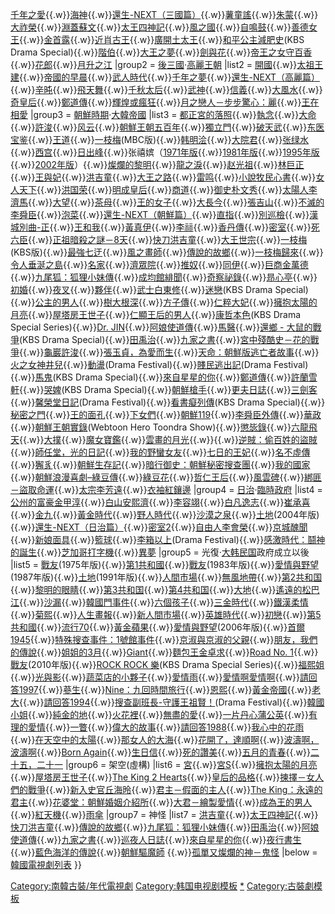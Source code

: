 {{Navbox
|name = 南韓古裝/年代電視劇
|title = [[韩国时代剧列表|韓國古裝/年代電視劇]]
|state = collapsed
|group1 = [[朝鲜三国时代|三國]]·[[新罗]]時代
|list1 = [[三国记]]{{.w}}[[千年之愛]]{{.w}}[[海神 (電視劇)|海神]]{{.w}}[[还生-NEXT|還生-NEXT（三國篇）]]{{.w}}[[薯童謠 (電視劇)|薯童謠]]{{.w}}[[朱蒙 (電視劇)|朱蒙]]{{.w}}[[大祚榮 (電視劇)|大祚榮]]{{.w}}[[渊盖苏文 (电视剧)|淵蓋蘇文]]{{.w}}[[太王四神記]]{{.w}}[[風之國]]{{.w}}[[自鳴鼓]]{{.w}}[[善德女王 (韓國電視劇)|善德女王]]{{.w}}[[金首露 (電視劇)|金首露]]{{.w}}[[近肖古王 (電視劇)|近肖古王]]{{.w}}[[廣開土太王 (電視劇)|廣開土太王]]{{.w}}[[和平公主減肥史]](KBS Drama Special){{.w}}[[階伯 (電視劇)|階伯]]{{.w}}[[大王之夢]]{{.w}}[[劍與花]]{{.w}}[[帝王之女守百香]]{{.w}}[[花郎 (電視劇)|花郎]]{{.w}}[[月升之江]]
|group2 = [[後三國]]·[[高麗|高麗王朝]]
|list2 = [[開國 (電視劇)|開國]]{{.w}}[[太祖王建]]{{.w}}[[帝國的早晨]]{{.w}}[[武人時代 (電視劇)|武人時代]]{{.w}}[[千年之夢]]{{.w}}[[还生-NEXT|還生-NEXT（高麗篇）]]{{.w}}[[辛旽 (電視劇)|辛旽]]{{.w}}[[飛天舞]]{{.w}}[[千秋太后 (電視劇)|千秋太后]]{{.w}}[[武神 (韓國電視劇)|武神]]{{.w}}[[信義 (電視劇)|信義]]{{.w}}[[大風水]]{{.w}}[[奇皇后 (電視劇)|奇皇后]]{{.w}}[[鄭道傳 (電視劇)|鄭道傳]]{{.w}}[[輝煌或瘋狂]]{{.w}}[[月之戀人－步步驚心：麗]]{{.w}}[[王在相愛]]
|group3 = [[李氏朝鲜|朝鮮時期]]·[[大韓帝國]]
|list3 = [[都正宮的落照]]{{.w}}[[執念 (電視劇)|執念]]{{.w}}[[大命]]{{.w}}[[醫道|許浚]]{{.w}}[[风云 (电视剧)|风云]]{{.w}}[[朝鮮王朝五百年]]{{.w}}[[獨立門 (KBS電視劇)|獨立門]]{{.w}}[[破天武]]{{.w}}[[东医宝鉴 (电视剧)|东医宝鉴]]{{.w}}[[王道 (电视剧)|王道]]{{.w}}[[一枝梅 (MBC)|一枝梅]](MBC版){{.w}}[[韩明浍 (电视剧)|韩明浍]]{{.w}}[[大院君 (電視劇)|大院君]]{{.w}}[[张绿水 (电视剧)|张绿水]]{{.w}}[[西宫 (电视剧)|西宫]]{{.w}}[[日出峰 (電視劇)|日出峰]]{{.w}}张禧嫔（[[張禧嬪 (1971年電視劇)|1971年版]]{{.w}}[[張禧嬪 (1981年電視劇)|1981年版]]{{.w}}[[張禧嬪 (1995年電視劇)|1995年版]]{{.w}}[[張禧嬪 (2002年電視劇)|2002年版]]）{{.w}}[[燦爛的黎明 (1995年電視劇)|燦爛的黎明]]{{.w}}[[龍之淚]]{{.w}}[[赵光祖 (电视剧)|赵光祖]]{{.w}}[[林巨正 (电视剧)|林巨正]]{{.w}}[[王與妃]]{{.w}}[[洪吉童 (1998年電視劇)|洪吉童]]{{.w}}[[大王之路]]{{.w}}[[雷鸣 (電視劇)|雷鸣]]{{.w}}[[小說牧民心書]]{{.w}}[[女人天下]]{{.w}}[[洪国荣 (电视剧)|洪国荣]]{{.w}}[[明成皇后 (電視劇)|明成皇后]]{{.w}}[[商道]]{{.w}}[[御史朴文秀]]{{.w}}[[太陽人李濟馬]]{{.w}}[[大望]]{{.w}}[[茶母 (電視劇)|茶母]]{{.w}}[[王的女子]]{{.w}}[[大長今 (電視劇)|大長今]]{{.w}}[[張吉山 (電視劇)|張吉山]]{{.w}}[[不滅的李舜臣]]{{.w}}[[泡菜 (電視劇)|泡菜]]{{.w}}[[还生-NEXT|還生-NEXT（朝鮮篇）]]{{.w}}[[直指]]{{.w}}[[別巡檢 (電視劇)|別巡檢]]{{.w}}[[漢城別曲-正]]{{.w}}[[王和我]]{{.w}}[[黃真伊 (電視劇)|黃真伊]]{{.w}}[[李祘 (電視劇)|李祘]]{{.w}}[[香丹傳]]{{.w}}[[密室 (電視劇)|密室]]{{.w}}[[死六臣 (電視劇)|死六臣]]{{.w}}[[正祖暗殺之謎－8天]]{{.w}}[[快刀洪吉童]]{{.w}}[[大王世宗]]{{.w}}[[一枝梅]](KBS版){{.w}}[[最強七迂]]{{.w}}[[風之畫師]]{{.w}}[[傳說的故鄉]]{{.w}}[[一枝梅歸來]]{{.w}}[[令人垂涎之島]]{{.w}}[[名家 (電視劇)|名家]]{{.w}}[[濟眾院 (電視劇)|濟眾院]]{{.w}}[[推奴]]{{.w}}[[同伊]]{{.w}}[[巨商金萬德]]{{.w}}[[九尾狐：狐狸小妹傳]]{{.w}}[[成均館緋聞]]{{.w}}[[奇察祕錄]]{{.w}}[[昻心亭]]{{.w}}[[初婚 (韓國電視劇)|初婚]]{{.w}}[[夜叉 (韓國電視劇)|夜叉]]{{.w}}[[夥伴 (韓國電視劇)|夥伴]]{{.w}}[[武士白東修]]{{.w}}[[迷戀 (電視劇)|迷戀]](KBS Drama Special){{.w}}[[公主的男人]]{{.w}}[[樹大根深]]{{.w}}[[方子傳 (電視劇)|方子傳]]{{.w}}[[仁粹大妃 (電視劇)|仁粹大妃]]{{.w}}[[擁抱太陽的月亮]]{{.w}}[[屋塔房王世子]]{{.w}}[[仁顯王后的男人]]{{.w}}[[康哲本色]](KBS Drama Special Series){{.w}}[[Dr. JIN]]{{.w}}[[阿娘使道傳]]{{.w}}[[馬醫]]{{.w}}[[還鄉 - 大鼠的戰爭]](KBS Drama Special){{.w}}[[田禹治 (電視劇)|田禹治]]{{.w}}[[九家之書]]{{.w}}[[宮中殘酷史－花的戰爭]]{{.w}}[[龜巖許浚]]{{.w}}[[張玉貞，為愛而生]]{{.w}}[[天命：朝鮮版逃亡者故事]]{{.w}}[[火之女神井兒]]{{.w}}[[Drama Festival|動盪]](Drama Festival){{.w}}[[Drama Festival|賤民逃出記]](Drama Festival){{.w}}[[馬鬼]](KBS Drama Special){{.w}}[[來自星星的你]]{{.w}}[[鄭道傳 (電視劇)|鄭道傳]]{{.w}}[[許蘭雪軒 (電視劇)|許蘭雪軒]]{{.w}}[[哭婢]](KBS Drama Special){{.w}}[[朝鮮槍手]]{{.w}}[[更夫日誌]]{{.w}}[[三劍客 (電視劇)|三劍客]]{{.w}}[[Drama Festival|馨榮堂日記]](Drama Festival){{.w}}[[看書癡列傳]](KBS Drama Special){{.w}}[[秘密之門]]{{.w}}[[王的面孔]]{{.w}}[[下女們]]{{.w}}[[朝鮮119]]{{.w}}[[李舜臣外傳]]{{.w}}[[華政]]{{.w}}[[Webtoon Hero Toondra Show|朝鮮王朝實錄]](Webtoon Hero Toondra Show){{.w}}[[懲毖錄 (電視劇)|懲毖錄]]{{.w}}[[六龍飛天]]{{.w}}[[大撲]]{{.w}}[[魔女寶鑑]]{{.w}}[[雲畫的月光]]{{.w}}{{.w}}[[逆賊：偷百姓的盜賊]]{{.w}}[[師任堂，光的日記]]{{.w}}[[我的野蠻女友 (韓國電視劇)|我的野蠻女友]]{{.w}}[[七日的王妃]]{{.w}}[[名不虛傳]]{{.w}}[[獬豸 (電視劇)|獬豸]]{{.w}}[[朝鮮生存記]]{{.w}}[[暗行御史：朝鮮秘密搜查團]]{{.w}}[[我的國家 (韓國電視劇)|我的國家]]{{.w}}[[朝鮮浪漫喜劇–綠豆傳]]{{.w}}[[綠豆花]]{{.w}}[[哲仁王后 (電視劇)|哲仁王后]]{{.w}}[[風雲碑]]{{.w}}[[綁匪－盜取命運]]{{.w}}[[太宗李芳遠 (電視劇)|太宗李芳遠]]{{.w}}[[衣袖紅鑲邊]]
|group4 = [[朝鮮日治時期|日治]]·[[大韩民国临时政府|臨時政府]]
|list4 = [[公州的富豪金甲淳]]{{.w}}[[白山安熙濟]]{{.w}}[[李容翊 (電視劇)|李容翊]]{{.w}}[[白凡逸志 (电视剧)|白凡逸志]]{{.w}}[[崔承喜 (电视剧)|崔承喜]]{{.w}}[[金九 (电视剧)|金九]]{{.w}}[[黃金時代 (電視劇)|黃金時代]]{{.w}}[[野人時代]]{{.w}}[[沙漠之泉]]{{.w}}[[土地 (韓國電視劇)|土地]](2004年版){{.w}}[[还生-NEXT|還生-NEXT（日治篇）]]{{.w}}[[密室 (電視劇)|密室2]]{{.w}}[[自由人李會榮]]{{.w}}[[京城醜聞]]{{.w}}[[新娘面具]]{{.w}}[[籃球 (電視劇)|籃球]]{{.w}}[[李箱以上]](Drama Festival){{.w}}[[感激時代：鬪神的誕生]]{{.w}}[[芝加哥打字機 (電視劇)|芝加哥打字機]]{{.w}}[[異夢]]
|group5 = 光復·[[大韩民国]]政府成立以後
|list5 = [[戰友 (1975年電視劇)|戰友]](1975年版){{.w}}[[第一共和國 (電視劇)|第1共和國]]{{.w}}[[戰友 (1975年電視劇)|戰友]](1983年版){{.w}}[[愛情與野望]](1987年版){{.w}}[[土地 (1991年電視劇)|土地]](1991年版){{.w}}[[人間市場]]{{.w}}[[無風地帶]]{{.w}}[[第2共和国 (电视剧)|第2共和国]]{{.w}}[[黎明的眼睛]]{{.w}}[[第3共和国 (电视剧)|第3共和国]]{{.w}}[[第四共和国 (电视剧)|第4共和国]]{{.w}}[[大地 (電視劇)|大地]]{{.w}}[[遙遠的松巴江]]{{.w}}[[沙漏 (電視劇)|沙漏]]{{.w}}[[韓國門事件 (電視劇)|韓國門事件]]{{.w}}[[總有艷陽天|六個孩子]]{{.w}}[[三金時代]]{{.w}}[[鐵漢柔情]]{{.w}}[[菊熙]]{{.w}}[[人生畫報]]{{.w}}[[新人間市場]]{{.w}}[[英雄時代 (電視劇)|英雄時代]]{{.w}}[[初戀 (1996年電視劇)|初戀]]{{.w}}[[第五共和國 (電視劇)|第5共和國]]{{.w}}[[流行70]]{{.w}}[[黃金蘋果]]{{.w}}[[愛情與野望]](2006年版){{.w}}[[首爾1945]]{{.w}}[[特殊搜查事件：1號館事件]]{{.w}}[[京淑與京淑的父親]]{{.w}}[[朋友，我們的傳說]]{{.w}}[[姐姐的3月]]{{.w}}[[巨人 (韓國電視劇)|Giant]]{{.w}}[[麵包王金卓求]]{{.w}}[[Road No. 1]]{{.w}}[[戰友 (電視劇)|戰友]](2010年版){{.w}}[[ROCK ROCK 樂]](KBS Drama Special Series){{.w}}[[福熙姐]]{{.w}}[[光與影]]{{.w}}[[蔬菜店的小夥子]]{{.w}}[[愛情雨]]{{.w}}[[愛情啊愛情啊]]{{.w}}[[請回答1997]]{{.w}}[[蔘生]]{{.w}}[[Nine：九回時間旅行]]{{.w}}[[恩熙]]{{.w}}[[黃金帝國]]{{.w}}[[老大 (電視劇)|老大]]{{.w}}[[請回答1994]]{{.w}}[[搜查副班長-守護王祖賢！]](Drama Festival){{.w}}[[韓國小姐 (電視劇)|韓國小姐]]{{.w}}[[純金的地]]{{.w}}[[火花裡]]{{.w}}[[無盡的愛 (2014年電視劇)|無盡的愛]]{{.w}}[[一片丹心蒲公英]]{{.w}}[[有理的愛情]]{{.w}}[[一瞥]]{{.w}}[[偉大的故事]]{{.w}}[[請回答1988]]{{.w}}[[我心中的花雨]]{{.w}}[[在天空中的太陽]]{{.w}}[[那女人的大海]]{{.w}}[[花開了，達順啊]]{{.w}}[[波濤啊，波濤啊]]{{.w}}[[Born Again]]{{.w}}[[生日信]]{{.w}}[[死的讚美]]{{.w}}[[五月的青春]]{{.w}}[[二十五，二十一]]
|group6 = 架空(虛構)
|list6 = [[宮 (2006年電視劇)|宮]]{{.w}}[[宮S]]{{.w}}[[擁抱太陽的月亮]]{{.w}}[[屋塔房王世子]]{{.w}}[[The King 2 Hearts]]{{.w}}[[皇后的品格]]{{.w}}[[揀擇－女人們的戰爭]]{{.w}}[[新入史官丘海昤]]{{.w}}[[君主－假面的主人]]{{.w}}[[The King：永遠的君主]]{{.w}}[[花婆堂：朝鮮婚姻介紹所]]{{.w}}[[大君－繪製愛情]]{{.w}}[[成為王的男人]]{{.w}}[[紅天機]]{{.w}}[[雨傘 (電視劇)|雨傘]]
|group7 = 神怪
|list7 = [[洪吉童 (1998年電視劇)|洪吉童]]{{.w}}[[太王四神記]]{{.w}}[[快刀洪吉童]]{{.w}}[[傳說的故鄉]]{{.w}}[[九尾狐：狐狸小妹傳]]{{.w}}[[田禹治 (電視劇)|田禹治]]{{.w}}[[阿娘使道傳]]{{.w}}[[九家之書]]{{.w}}[[更夫日誌|巡夜人日誌]]{{.w}}[[來自星星的你]]{{.w}}[[夜行書生]]{{.w}}[[藍色海洋的傳說]]{{.w}}[[朝鮮驅魔師]] {{.w}}[[孤單又燦爛的神－鬼怪]]
|below = [[韩国电视剧列表#歷史劇（以戲劇背景時代先後區分）|韓國電視劇列表]]
}}<includeonly>[[Category:南韓古裝/年代電視劇]]</includeonly><noinclude>[[Category:韩国电视剧模板]][[Category:南韓古裝/年代電視劇|*]][[Category:古裝劇模板]]</noinclude>